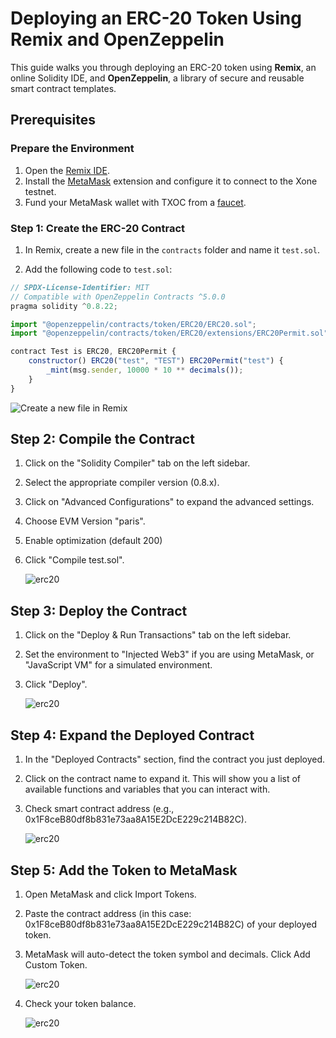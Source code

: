 # Deploying an ERC-20 Token Using Remix and OpenZeppelin

This guide walks you through deploying an ERC-20 token using **Remix**, an online Solidity IDE, and **OpenZeppelin**, a library of secure and reusable smart contract templates. 

## Prerequisites

### Prepare the Environment
1. Open the [Remix IDE](https://remix.ethereum.org).
2. Install the [MetaMask](https://metamask.io/) extension and configure it to connect to the Xone testnet.
3. Fund your MetaMask wallet with TXOC from a [faucet]().

### Step 1: Create the ERC-20 Contract

1. In Remix, create a new file in the `contracts` folder and name it `test.sol`.

2. Add the following code to `test.sol`:
``` js copy
// SPDX-License-Identifier: MIT
// Compatible with OpenZeppelin Contracts ^5.0.0
pragma solidity ^0.8.22;

import "@openzeppelin/contracts/token/ERC20/ERC20.sol";
import "@openzeppelin/contracts/token/ERC20/extensions/ERC20Permit.sol";

contract Test is ERC20, ERC20Permit {
    constructor() ERC20("test", "TEST") ERC20Permit("test") {
        _mint(msg.sender, 10000 * 10 ** decimals());
    }
}

```

   ![Create a new file in Remix](public/erc20_0.png)

## Step 2: Compile the Contract

1. Click on the "Solidity Compiler" tab on the left sidebar.

2. Select the appropriate compiler version (0.8.x).

3. Click on "Advanced Configurations" to expand the advanced settings.

4. Choose EVM Version "paris".

5. Enable optimization (default 200)

6. Click "Compile test.sol".

   ![erc20](public/erc20_1.png)

## Step 3: Deploy the Contract

1. Click on the "Deploy & Run Transactions" tab on the left sidebar.

2. Set the environment to "Injected Web3" if you are using MetaMask, or "JavaScript VM" for a simulated environment.

3. Click "Deploy".

   ![erc20](public/erc20_2.png)

## Step 4: Expand the Deployed Contract

1. In the "Deployed Contracts" section, find the contract you just deployed.

2. Click on the contract name to expand it. This will show you a list of available functions and variables that you can interact with.

3. Check smart contract address (e.g., 0x1F8ceB80df8b831e73aa8A15E2DcE229c214B82C).

   ![erc20](public/erc20_3.png)

## Step 5: Add the Token to MetaMask

1. Open MetaMask and click Import Tokens.

2. Paste the contract address (in this case: 0x1F8ceB80df8b831e73aa8A15E2DcE229c214B82C) of your deployed token.

3. MetaMask will auto-detect the token symbol and decimals. Click Add Custom Token.

   ![erc20](public/erc20_4.png)

4. Check your token balance.

    ![erc20](public/erc20_5.png)
